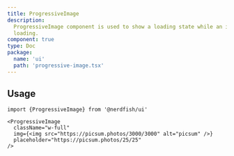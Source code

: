 ```yaml
---
title: ProgressiveImage
description:
  ProgressiveImage component is used to show a loading state while an image is
  loading.
component: true
type: Doc
package:
  name: 'ui'
  path: 'progressive-image.tsx'
---
```


<ComponentExample src="/components/examples/progressive-image/demo.tsx">
  <ProgressiveImageDemo />
</ComponentExample>

## Usage

```tsx
import {ProgressiveImage} from '@nerdfish/ui'
```

```tsx
<ProgressiveImage
  className="w-full"
  img={<img src="https://picsum.photos/3000/3000" alt="picsum" />}
  placeholder="https://picsum.photos/25/25"
/>
```
